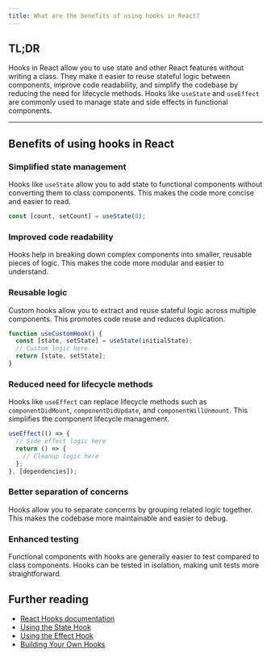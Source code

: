 ```yaml
---
title: What are the benefits of using hooks in React?
---
```


## TL;DR

Hooks in React allow you to use state and other React features without writing a class. They make it easier to reuse stateful logic between components, improve code readability, and simplify the codebase by reducing the need for lifecycle methods. Hooks like `useState` and `useEffect` are commonly used to manage state and side effects in functional components.

---

## Benefits of using hooks in React

### Simplified state management

Hooks like `useState` allow you to add state to functional components without converting them to class components. This makes the code more concise and easier to read.

```javascript
const [count, setCount] = useState(0);
```

### Improved code readability

Hooks help in breaking down complex components into smaller, reusable pieces of logic. This makes the code more modular and easier to understand.

### Reusable logic

Custom hooks allow you to extract and reuse stateful logic across multiple components. This promotes code reuse and reduces duplication.

```javascript
function useCustomHook() {
  const [state, setState] = useState(initialState);
  // Custom logic here
  return [state, setState];
}
```

### Reduced need for lifecycle methods

Hooks like `useEffect` can replace lifecycle methods such as `componentDidMount`, `componentDidUpdate`, and `componentWillUnmount`. This simplifies the component lifecycle management.

```javascript
useEffect(() => {
  // Side effect logic here
  return () => {
    // Cleanup logic here
  };
}, [dependencies]);
```

### Better separation of concerns

Hooks allow you to separate concerns by grouping related logic together. This makes the codebase more maintainable and easier to debug.

### Enhanced testing

Functional components with hooks are generally easier to test compared to class components. Hooks can be tested in isolation, making unit tests more straightforward.

## Further reading

- [React Hooks documentation](https://react.dev/reference/react/hooks)
- [Using the State Hook](https://react.dev/reference/react/useState)
- [Using the Effect Hook](https://react.dev/reference/react/useEffect)
- [Building Your Own Hooks](https://react.dev/learn/reusing-logic-with-custom-hooks)
